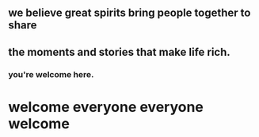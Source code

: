 ## we believe great spirits bring people together to share
## the moments and stories that make life rich.

### you're welcome here.

# welcome everyone everyone welcome